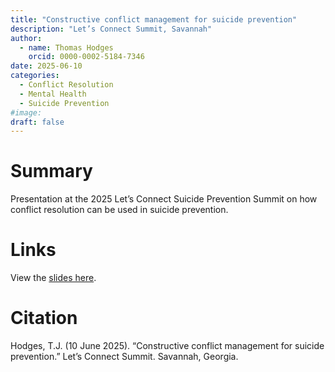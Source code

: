 ```yaml
---
title: "Constructive conflict management for suicide prevention"
description: "Let’s Connect Summit, Savannah"
author:
  - name: Thomas Hodges
    orcid: 0000-0002-5184-7346
date: 2025-06-10
categories: 
  - Conflict Resolution
  - Mental Health
  - Suicide Prevention
#image: 
draft: false
---
```


# Summary

Presentation at the 2025 Let's Connect Suicide Prevention Summit on how conflict resolution can be used in suicide prevention.

# Links

View the [slides here](https://drive.google.com/file/d/1Nz1dEeLEfbuqkz_f3XXMqE3p5wKCx_c3/view?usp=share_link).

# Citation

Hodges, T.J. (10 June 2025). “Constructive conflict management for suicide prevention.” Let’s Connect Summit. Savannah, Georgia.

